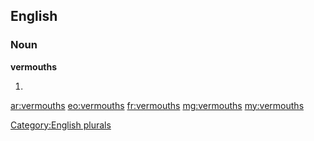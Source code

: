 ==English==

===Noun===
'''vermouths'''

# {{plural of|[[vermouth]]}}

[[Category:English plurals]]

[[ar:vermouths]]
[[eo:vermouths]]
[[fr:vermouths]]
[[mg:vermouths]]
[[my:vermouths]]